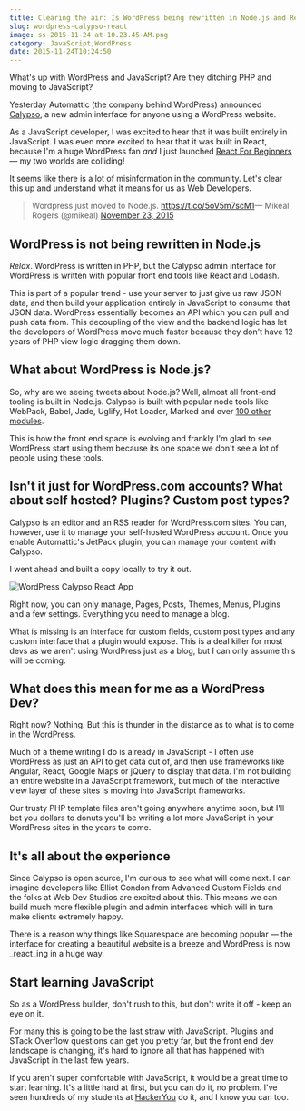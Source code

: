 ```yaml
---
title: Clearing the air: Is WordPress being rewritten in Node.js and React?
slug: wordpress-calypso-react
image: ss-2015-11-24-at-10.23.45-AM.png
category: JavaScript,WordPress
date: 2015-11-24T10:24:50
---
```


What's up with WordPress and JavaScript? Are they ditching PHP and moving to JavaScript?

Yesterday Automattic (the company behind WordPress) announced <a href="https://developer.wordpress.com/2015/11/23/the-story-behind-the-new-wordpress-com/">Calypso</a>, a new admin interface for anyone using a WordPress website.

As a JavaScript developer, I was excited to hear that it was built entirely in JavaScript. I was even more excited to hear that it was built in React, because I'm a huge WordPress fan <em>and</em> I just launched <a href="http://ReactForBeginners.com">React For Beginners</a> — my two worlds are colliding!

It seems like there is a lot of misinformation in the community. Let's clear this up and understand what it means for us as Web Developers.

<blockquote class="twitter-tweet" data-cards="hidden" lang="en"><p lang="en" dir="ltr">Wordpress just moved to Node.js. <a href="https://t.co/5oV5m7scM1">https://t.co/5oV5m7scM1</a>— Mikeal Rogers (@mikeal) <a href="https://twitter.com/mikeal/status/668889464563875840">November 23, 2015</a></blockquote>

<h2>WordPress is not being rewritten in Node.js</h2>

<em>Relax</em>. WordPress is written in PHP, but the Calypso admin interface for WordPress is written with popular front end tools like React and Lodash.

This is part of a popular trend - use your server to just give us raw JSON data, and then build your application entirely in JavaScript to consume that JSON data. WordPress essentially becomes an API which you can pull and push data from. This decoupling of the view and the backend logic has let the developers of WordPress move much faster because they don't have 12 years of PHP view logic dragging them down.

<h2>What about WordPress is Node.js?</h2>

So, why are we seeing tweets about Node.js? Well, almost all front-end tooling is built in Node.js. Calypso is built with popular node tools like WebPack, Babel, Jade, Uglify, Hot Loader, Marked and over <a href="https://github.com/Automattic/wp-calypso/blob/master/package.json">100 other modules</a>.

This is how the front end space is evolving and frankly I'm glad to see WordPress start using them because its one space we don't see a lot of people using these tools.

<h2>Isn't it just for WordPress.com accounts? What about self hosted? Plugins? Custom post types?</h2>

Calypso is an editor and an RSS reader for WordPress.com sites. You can, however, use it to manage your self-hosted WordPress account. Once you enable Automattic's JetPack plugin, you can manage your content with Calypso.

I went ahead and built a copy locally to try it out.

<img src="ss-2015-11-24-at-9.57.54-AM.png" alt="WordPress Calypso React App" class="aligncenter size-full wp-image-3660" />

Right now, you can only manage, Pages, Posts, Themes, Menus, Plugins and a few settings. Everything you need to manage a blog.

What is missing is an interface for custom fields, custom post types and any custom interface that a plugin would expose. This is a deal killer for most devs as we aren't using WordPress just as a blog, but I can only assume this will be coming.

<h2>What does this mean for me as a WordPress Dev?</h2>

Right now? Nothing. But this is thunder in the distance as to what is to come in the WordPress.

Much of a theme writing I do is already in JavaScript - I often use WordPress as just an API to get data out of, and then use frameworks like Angular, React, Google Maps or jQuery to display that data. I'm not building an entire website in a JavaScript framework, but much of the interactive view layer of these sites is moving into JavaScript frameworks.

Our trusty PHP template files aren't going anywhere anytime soon, but I'll bet you dollars to donuts you'll be writing a lot more JavaScript in your WordPress sites in the years to come.

<h2>It's all about the experience</h2>

Since Calypso is open source, I'm curious to see what will come next. I can imagine developers like Elliot Condon from Advanced Custom Fields and the folks at Web Dev Studios are excited about this. This means we can build much more flexible plugin and admin interfaces which will in turn make clients extremely happy.

There is a reason why things like Squarespace are becoming popular — the interface for creating a beautiful website is a breeze and WordPress is now _react_ing in a huge way.

<h2>Start learning JavaScript</h2>

So as a WordPress builder, don't rush to this, but don't write it off - keep an eye on it.

For many this is going to be the last straw with JavaScript. Plugins and STack Overflow questions can get you pretty far, but the front end dev landscape is changing, it's hard to ignore all that has happened with JavaScript in the last few years.

If you aren't super comfortable with JavaScript, it would be a great time to start learning. It's a little hard at first, but you can do it, no problem. I've seen hundreds of my students at <a href="http://hackeryou.com">HackerYou</a> do it, and I know you can too.